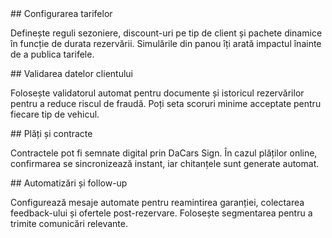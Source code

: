 <section id="configurare-tarife">
## Configurarea tarifelor

Definește reguli sezoniere, discount-uri pe tip de client și pachete dinamice în funcție de durata rezervării. Simulările din panou îți arată impactul înainte de a publica tarifele.
</section>

<section id="validare-client">
## Validarea datelor clientului

Folosește validatorul automat pentru documente și istoricul rezervărilor pentru a reduce riscul de fraudă. Poți seta scoruri minime acceptate pentru fiecare tip de vehicul.
</section>

<section id="plati-si-contracte">
## Plăți și contracte

Contractele pot fi semnate digital prin DaCars Sign. În cazul plăților online, confirmarea se sincronizează instant, iar chitanțele sunt generate automat.
</section>

<section id="automatizari">
## Automatizări și follow-up

Configurează mesaje automate pentru reamintirea garanției, colectarea feedback-ului și ofertele post-rezervare. Folosește segmentarea pentru a trimite comunicări relevante.
</section>

